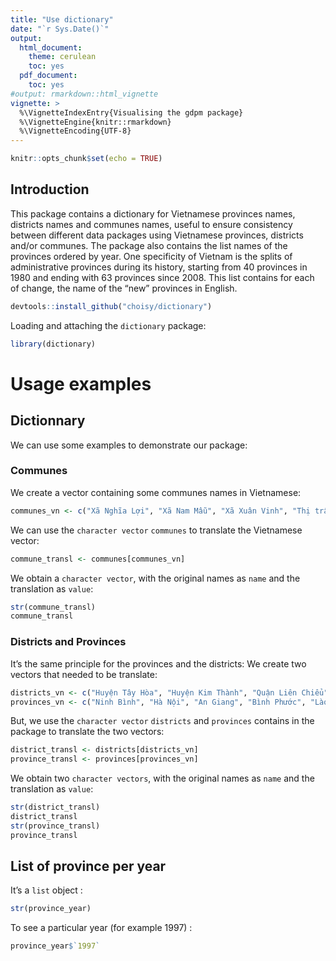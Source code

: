 ```yaml
---
title: "Use dictionary"
date: "`r Sys.Date()`"
output:
  html_document:
    theme: cerulean
    toc: yes
  pdf_document:
    toc: yes
#output: rmarkdown::html_vignette
vignette: >
  %\VignetteIndexEntry{Visualising the gdpm package}
  %\VignetteEngine{knitr::rmarkdown}
  %\VignetteEncoding{UTF-8}
---
```


```r
knitr::opts_chunk$set(echo = TRUE)
```

## Introduction

This package contains a dictionary for Vietnamese provinces names, districts names and communes names, useful to ensure consistency between different data packages using Vietnamese provinces, districts and/or communes.
The package also contains the list names of the provinces ordered by year. One specificity of Vietnam is the splits of administrative provinces during its history, starting from 40 provinces in 1980 and ending with 63 provinces since 2008. This list contains for each of change, the name of the "new" provinces in English.

```r
devtools::install_github("choisy/dictionary")
```

Loading and attaching the `dictionary` package:

```r
library(dictionary)
```

# Usage examples

## Dictionnary

We can use some examples to demonstrate our package: 

### Communes

We create a vector containing some communes names in Vietnamese:

```r
communes_vn <- c("Xã Nghĩa Lợi", "Xã Nam Mẫu", "Xã Xuân Vinh", "Thị trấn Thứ Ba", "Xã Hải Dương", "Xã Vĩnh Lộc A", "Xã Nội Hoàng", "Xã Điện Trung", "Xã Hoàng Đồng", "Xã Nàn Sán")
```

We can use the `character vector` `communes` to translate the Vietnamese vector:

```r
commune_transl <- communes[communes_vn]
```

We obtain a `character vector`, with the original names as `name` and the translation as `value`:   

```r
str(commune_transl)
commune_transl
```

### Districts and Provinces

It's the same principle for the provinces and the districts:
We create two vectors that needed to be translate: 

```r
districts_vn <- c("Huyện Tây Hòa", "Huyện Kim Thành", "Quận Liên Chiểu", "Huyện Tương Dương", "Huyện Bình Đại", "Thị xã Mường Lay", "Thành phố Vĩnh Long", "Huyện Gia Viễn", "Huyện Văn Quan", "Thị xã Sông Công")
provinces_vn <- c("Ninh Bình", "Hà Nội", "An Giang", "Bình Phước", "Lào Cai", "Phú Thọ", "Bắc Giang", "Vĩnh Phúc", "Bạc Liêu", "Hà Giang")
```

But, we use the `character vector` `districts` and `provinces` contains in the package to translate the two vectors: 

```r
district_transl <- districts[districts_vn]
province_transl <- provinces[provinces_vn]
```

We obtain two `character vectors`, with the original names as `name` and the translation as `value`:

```r
str(district_transl)
district_transl
str(province_transl)
province_transl
```

## List of province per year

It's a `list` object : 

```r
str(province_year)
```

To see a particular year (for example 1997) :

```r
province_year$`1997`
```

